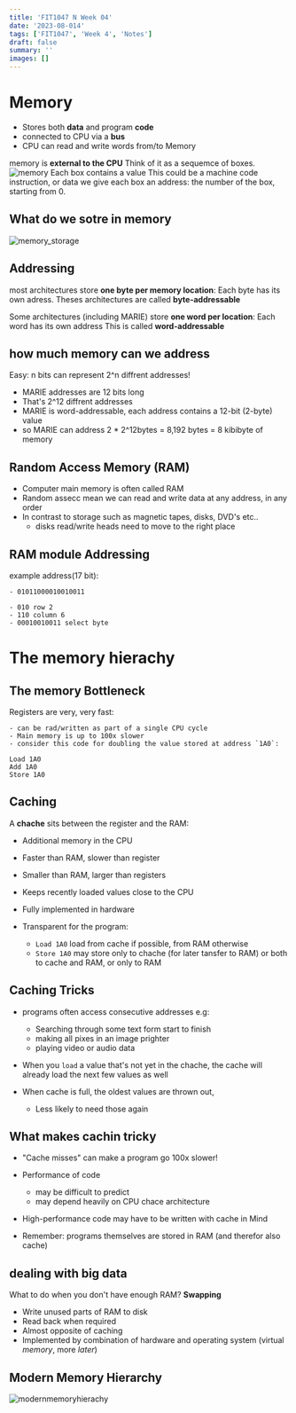 ```yaml
---
title: 'FIT1047 N Week 04'
date: '2023-08-014'
tags: ['FIT1047', 'Week 4', 'Notes']
draft: false
summary: ''
images: []
---
```


# Memory

- Stores both **data** and program **code**
- connected to CPU via a **bus**
- CPU can read and write words from/to Memory

memory is **external to the CPU** Think of it as a sequemce of boxes.
![memory](/static/images/FIT1047/memory.jpg)
Each box contains a value
This could be a machine code instruction, or data
we give each box an address: the number of the box, starting from 0.

## What do we sotre in memory

![memory_storage](/static/images/FIT1047/Memory_storage.jpg)

## Addressing

most architectures store **one byte per memory location**:
Each byte has its own adress.
Theses architectures are called **byte-addressable**

Some architectures (including MARIE) store **one word per location**:
Each word has its own address
This is called **word-addressable**

## how much memory can we address

Easy: n bits can represent 2^n diffrent addresses!

- MARIE addresses are 12 bits long
- That's 2^12 diffrent addresses
- MARIE is word-addressable, each address contains a 12-bit (2-byte) value
- so MARIE can address 2 \* 2^12bytes = 8,192 bytes = 8 kibibyte of memory

## Random Access Memory (RAM)

- Computer main memory is often called RAM
- Random assecc mean we can read and write data at any address, in any order
- In contrast to storage such as magnetic tapes, disks, DVD's etc..
  - disks read/write heads need to move to the right place

## RAM module Addressing

example address(17 bit):

    - 01011000010010011

    - 010 row 2
    - 110 column 6
    - 00010010011 select byte

# The memory hierachy

## The memory Bottleneck

Registers are very, very fast:

    - can be rad/written as part of a single CPU cycle
    - Main memory is up to 100x slower
    - consider this code for doubling the value stored at address `1A0`:

```
Load 1A0
Add 1A0
Store 1A0
```

## Caching

A **chache** sits between the register and the RAM:

- Additional memory in the CPU
- Faster than RAM, slower than register
- Smaller than RAM, larger than registers
- Keeps recently loaded values close to the CPU

- Fully implemented in hardware
- Transparent for the program:

  - `Load 1A0` load from cache if possible, from RAM otherwise
  - `Store 1A0` may store only to chache (for later tansfer to RAM) or both to cache and RAM, or only to RAM

## Caching Tricks

- programs often access consecutive addresses e.g:

  - Searching through some text form start to finish
  - making all pixes in an image prighter
  - playing video or audio data

- When you `load` a value that's not yet in the chache, the cache will already load the next few values as well
- When cache is full, the oldest values are thrown out,

  - Less likely to need those again

## What makes cachin tricky

- "Cache misses" can make a program go 100x slower!
- Performance of code

  - may be difficult to predict
  - may depend heavily on CPU chace architecture

- High-performance code may have to be written with cache in Mind
- Remember: programs themselves are stored in RAM (and therefor also cache)

## dealing with big data

What to do when you don't have enough RAM?
**Swapping**

- Write unused parts of RAM to disk
- Read back when required
- Almost opposite of caching
- Implemented by combination of hardware and operating system (virtual _memory_, more _later_)

## Modern Memory Hierarchy

![modernmemoryhierachy](/static/images/FIT1047/modmemhie.jpg)
